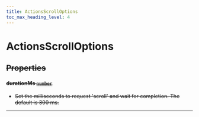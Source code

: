 ```yaml
---
title: ActionsScrollOptions
toc_max_heading_level: 4
---
```


# ActionsScrollOptions <s generated />

## Properties <s generated />

#### durationMs [`number`]( https://developer.mozilla.org/en-US/docs/Web/JavaScript/Reference/Global_Objects/Number) <s generated />

- Set the milliseconds to request 'scroll' and wait for completion. The default is 300 ms.

<hr class="solid" /> <s generated />
